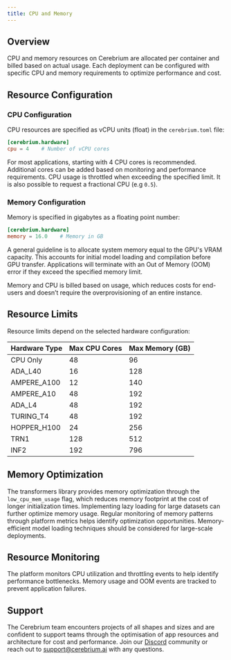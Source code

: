 ```yaml
---
title: CPU and Memory
---
```


## Overview

CPU and memory resources on Cerebrium are allocated per container and billed based on actual usage. Each deployment can be configured with specific CPU and memory requirements to optimize performance and cost.

## Resource Configuration

### CPU Configuration

CPU resources are specified as vCPU units (float) in the `cerebrium.toml` file:

```toml
[cerebrium.hardware]
cpu = 4    # Number of vCPU cores
```

For most applications, starting with 4 CPU cores is recommended. Additional cores can be added based on monitoring and performance requirements. CPU usage is throttled when exceeding the specified limit. It is also possible to request a fractional CPU (e.g `0.5`).

### Memory Configuration

Memory is specified in gigabytes as a floating point number:

```toml
[cerebrium.hardware]
memory = 16.0    # Memory in GB
```

A general guideline is to allocate system memory equal to the GPU's VRAM capacity. This accounts for initial model loading and compilation before GPU transfer. Applications will terminate with an Out of Memory (OOM) error if they exceed the specified memory limit.

<Info>
  Memory and CPU is billed based on usage, which reduces costs for end-users and
  doesn’t require the overprovisioning of an entire instance.
</Info>

## Resource Limits

Resource limits depend on the selected hardware configuration:

| Hardware Type | Max CPU Cores | Max Memory (GB) |
| ------------- | ------------- | --------------- |
| CPU Only      | 48            | 96              |
| ADA_L40       | 16            | 128             |
| AMPERE_A100   | 12            | 140             |
| AMPERE_A10    | 48            | 192             |
| ADA_L4        | 48            | 192             |
| TURING_T4     | 48            | 192             |
| HOPPER_H100   | 24            | 256             |
| TRN1          | 128           | 512             |
| INF2          | 192           | 796             |

## Memory Optimization

The transformers library provides memory optimization through the `low_cpu_mem_usage` flag, which reduces memory footprint at the cost of longer initialization times. Implementing lazy loading for large datasets can further optimize memory usage. Regular monitoring of memory patterns through platform metrics helps identify optimization opportunities. Memory-efficient model loading techniques should be considered for large-scale deployments.

## Resource Monitoring

The platform monitors CPU utilization and throttling events to help identify performance bottlenecks. Memory usage and OOM events are tracked to prevent application failures.

## Support

The Cerebrium team encounters projects of all shapes and sizes and are confident to support teams through the optimisation of app resources and architecture for cost and performance. Join our [Discord](https://discord.gg/ATj6USmeE2) community or reach out to [support@cerebrium.ai](mailto:support@cerebrium.ai) with any questions.
